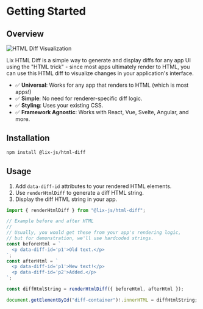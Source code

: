 
# Getting Started

## Overview

![HTML Diff Visualization](/diff.svg)

Lix HTML Diff is a simple way to generate and display diffs for any app UI using the "HTML trick" - since most apps ultimately render to HTML, you can use this HTML diff to visualize changes in your application's interface.

- ✅ **Universal**: Works for any app that renders to HTML (which is most apps!)
- ✅ **Simple**: No need for renderer-specific diff logic.
- ✅ **Styling**: Uses your existing CSS.
- ✅ **Framework Agnostic**: Works with React, Vue, Svelte, Angular, and more.

## Installation

```bash
npm install @lix-js/html-diff
```

## Usage

1. Add `data-diff-id` attributes to your rendered HTML elements.
2. Use `renderHtmlDiff` to generate a diff HTML string.
3. Display the diff HTML string in your app.

```typescript
import { renderHtmlDiff } from "@lix-js/html-diff";

// Example before and after HTML
//
// Usually, you would get these from your app's rendering logic,
// but for demonstration, we'll use hardcoded strings.
const beforeHtml = `
  <p data-diff-id='p1'>Old text.</p>
`;
const afterHtml = `
  <p data-diff-id='p1'>New text!</p>
  <p data-diff-id='p2'>Added.</p>
`;

const diffHtmlString = renderHtmlDiff({ beforeHtml, afterHtml });

document.getElementById("diff-container")!.innerHTML = diffHtmlString;
```

<Showcase
  before="<p data-diff-id='p1'>Old text.</p>"
  after="<p data-diff-id='p1'>New text!</p><p data-diff-id='p2'>Added.</p>"
  css=".diff-before { color: red; } .diff-after { color: green; }"
/>
